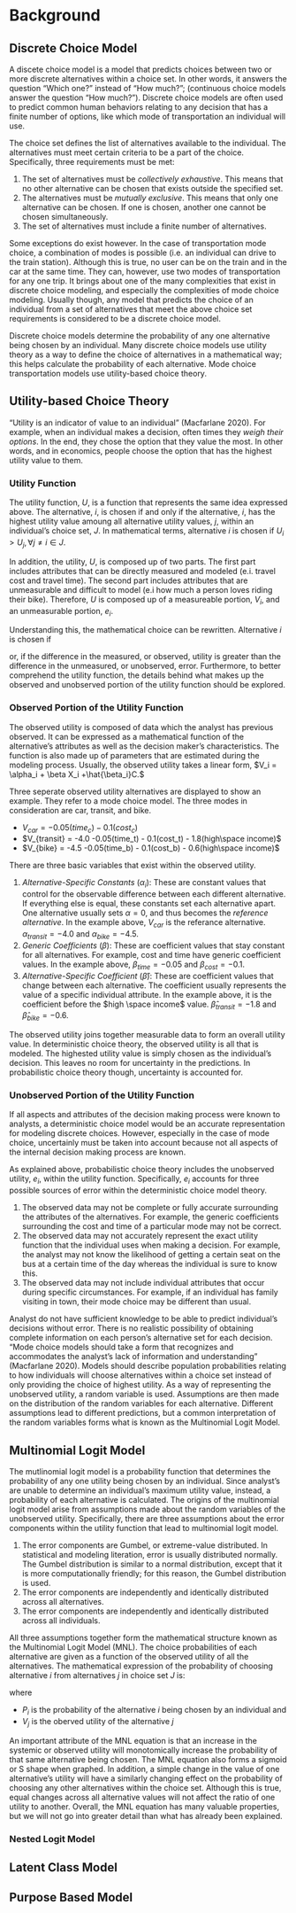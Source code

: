# Background {#chap2}

## Discrete Choice Model
A discete choice model is a model that predicts choices between two or more discrete alternatives within a choice set. In other words, it answers the question "Which one?" instead of "How much?"; (continuous choice models answer the question "How much?"). Discrete choice models are often used to predict common human behaviors relating to any decision that has a finite number of options, like which mode of transportation an individual will use.

The choice set defines the list of alternatives available to the individual. The alternatives must meet certain criteria to be a part of the choice. Specifically, three requirements must be met:

  1. The set of alternatives must be *collectively exhaustive*. This means that no other alternative can be chosen that exists outside the specified set.
  2. The alternatives must be *mutually exclusive*. This means that only one alternative can be chosen. If one is chosen, another one cannot be chosen simultaneously. 
  3. The set of alternatives must include a finite number of alternatives.
  
Some exceptions do exist however. In the case of transportation mode choice, a combination of modes is possible (i.e. an individual can drive to the train station). Although this is true, no user can be on the train and in the car at the same time. They can, however, use two modes of transportation for any one trip. It brings about one of the many complexities that exist in discrete choice modeling, and especially the complexities of mode choice modeling. Usually though, any  model that predicts the choice of an individual from a set of alternatives that meet the above choice set requirements is considered to be a discrete choice model. 

Discrete choice models determine the probability of any one alternative being chosen by an individual. Many discrete choice models use utility theory as a way to define the choice of alternatives in a mathematical way; this helps calculate the probability of each alternative.  Mode choice transportation models use utility-based choice theory. 


## Utility-based Choice Theory
"Utility is an indicator of value to an individual" (Macfarlane 2020). For example, when an individual makes a decision, often times they *weigh their options*. In the end, they chose the option that they value the most. In other words, and in economics, people choose the option that has the highest utility value to them. 

### Utility Function
The utility function, $U$, is a function that represents the same idea expressed above. The alternative, $i$, is chosen if and only if the alternative, $i$, has the highest utility value amoung all alternative utility values, $j$, within an individual's choice set, $J$. In mathematical terms, alternative $i$ is chosen if $U_i > U_j, \forall j \neq i \in J.$ 

In addition, the utility, $U$, is composed up of two parts. The first part includes attributes that can be directly measured and modeled (e.i. travel cost and travel time). The second part includes attributes that are unmeasurable and difficult to model (e.i how much a person loves riding their bike). Therefore, $U$ is composed up of a measureable portion, $V_i$, and an unmeasurable portion, $e_i$.

\begin{equation} 
  U_i = V_i + e_i (\#eq:util1) 
\end{equation}

Understanding this, the mathematical choice can be rewritten. Alternative $i$ is chosen if

\begin{equation} V_i + e_i > V_j + e_j, \forall j \neq i \in J \end{equation}
\begin{equation} V_i - V_j > e_j - e_i, \forall j \neq i \in J \end{equation}

or, if the difference in the measured, or observed, utility is greater than the difference in the unmeasured, or unobserved, error. Furthermore, to better comprehend the utility function, the details behind what makes up the observed and unobserved portion of the utility function should be explored. 

### Observed Portion of the Utility Function
The observed utility is composed of data which the analyst has previous observed. It can be expressed as a mathematical function of the alternative's attributes as well as the decision maker's characteristics. The function is also made up of parameters that are estimated during the modeling process. Usually, the observed utility takes a linear form, $V_i = \alpha_i + \beta X_i +\hat{\beta_i}C.$ 

Three seperate observed utility alternatives are displayed to show an example. They refer to a mode choice model. The three modes in consideration are car, transit, and bike. 

  - $V_{car} = -0.05(time_c) - 0.1(cost_c)$
  - $V_{transit} = -4.0 -0.05(time_t) - 0.1(cost_t) - 1.8(high\space income)$
  - $V_{bike} = -4.5 -0.05(time_b) - 0.1(cost_b) - 0.6(high\space income)$

There are three basic variables that exist within the observed utility. 
  
  1. *Alternative-Specific Constants* ($\alpha_i$): These are constant values that control for the observable difference between each different alternative. If everything else is equal, these constants set each alternative apart. One alternative usually sets $\alpha = 0,$ and thus becomes the *reference alternative*. In the example above, $V_{car}$ is the referance alternative. $\alpha_{transit} = - 4.0$ and $\alpha_{bike} = -4.5$. 
  2. *Generic Coefficients* ($\beta$): These are coefficient values that stay constant for all alternatives. For example, cost and time have generic coefficient values. In the example above, $\beta_{time} = - 0.05$ and $\beta_{cost} = -0.1.$
  3. *Alternative-Specific Coefficient* ($\hat{\beta}$): These are coefficient values that change between each alternative. The coefficient usually represents the value of a specific individual attribute. In the example above, it is the coefficient before the $high \space income$ value. $\hat{\beta}_{transit} = -1.8$ and $\hat{\beta}_{bike} = -0.6.$

The observed utility joins together measurable data to form an overall utility value. In deterministic choice theory, the observed utility is all that is modeled. The highested utility value is simply chosen as the individual's decision. This leaves no room for uncertainty in the predictions. In probabilistic choice theory though, uncertainty is accounted for. 

### Unobserved Portion of the Utility Function
If all aspects and attributes of the decision making process were known to analysts, a deterministic choice model would be an accurate representation for modeling discrete choices. However, especially in the case of mode choice, uncertainly must be taken into account because not all aspects of the internal decision making process are known. 

As explained above, probabilistic choice theory includes the unobserved utility, $e_i$, within the utility function. Specifically, $e_i$ accounts for three possible sources of error within the deterministic choice model theory. 

  1. The observed data may not be complete or fully accurate surrounding the attributes of the alternatives. For example, the generic coefficients surrounding the cost and time of a particular mode may not be correct.
  2. The observed data may not accurately represent the exact utility function that the individual uses when making a decision. For example, the analyst may not know the likelihood of getting a certain seat on the bus at a certain time of the day whereas the individual is sure to know this.
  3. The observed data may not include individual attributes that occur during specific circumstances. For example, if an individual has family visiting in town, their mode choice may be different than usual. 
  
Analyst do not have sufficient knowledge to be able to predict individual's decisions without error. There is no realistic possibility of obtaining complete information on each person's alternative set for each decision. "Mode choice models should take a form that recognizes and accommodates the analyst's lack of information and understanding" (Macfarlane 2020). Models should describe population probabilities relating to how individuals will choose alternatives within a choice set instead of only providing the choice of highest utility. As a way of representing the unobserved utility, a random variable is used. Assumptions are then made on the distribution of the random variables for each alternative. Different assumptions lead to different predictions, but a common interpretation of the random variables forms what is known as the Multinomial Logit Model. 

## Multinomial Logit Model
The mutlinomial logit model is a probability function that determines the probability of any one utility being chosen by an individual. Since analyst's are unable to determine an individual's maximum utility value, instead, a probability of each alternative is calculated. The origins of the multinomial logit model arise from assumptions made about the random variables of the unobserved utility. Specifically, there are three assumptions about the error components within the utility function that lead to multinomial logit model.

  1. The error components are Gumbel, or extreme-value distributed. In statistical and modeling literation, error is usually distributed normally. The Gumbel distribution is similar to a normal distribution, except that it is more computationally friendly; for this reason, the Gumbel distribution is used. 
  2. The error components are independently and identically distributed across all alternatives.
  3. The error components are independently and identically distributed across all individuals. 

All three assumptions together form the mathematical structure known as the Multinomial Logit Model (MNL). The choice probabilities of each alternative are given as a function of the observed utility of all the alternatives. The mathematical expression of the probability of choosing alternative $i$ from alternatives $j$ in choice set $J$ is: 

\begin{equation}
  P_i = \frac{e^{V_i}}{\sum_{j \in J}e^{V_j}}
\end{equation}

where

  - $P_i$ is the probability of the alternative $i$ being chosen by an individual and
  - $V_j$ is the oberved utility of the alternative $j$
  
An important attribute of the MNL equation is that an increase in the systemic or observed utility will monotomically increase the probability of that same alternative being chosen. The MNL equation also forms a sigmoid or S shape when graphed. In addition, a simple change in the value of one alternative's utility will have a similarly changing effect on the probability of choosing any other alternatives within the choice set. Although this is true, equal changes across all alternative values will not affect the ratio of one utility to another. Overall, the MNL equation has many valuable properties, but we will not go into greater detail than what has already been explained.

### Nested Logit Model



## Latent Class Model



## Purpose Based Model



